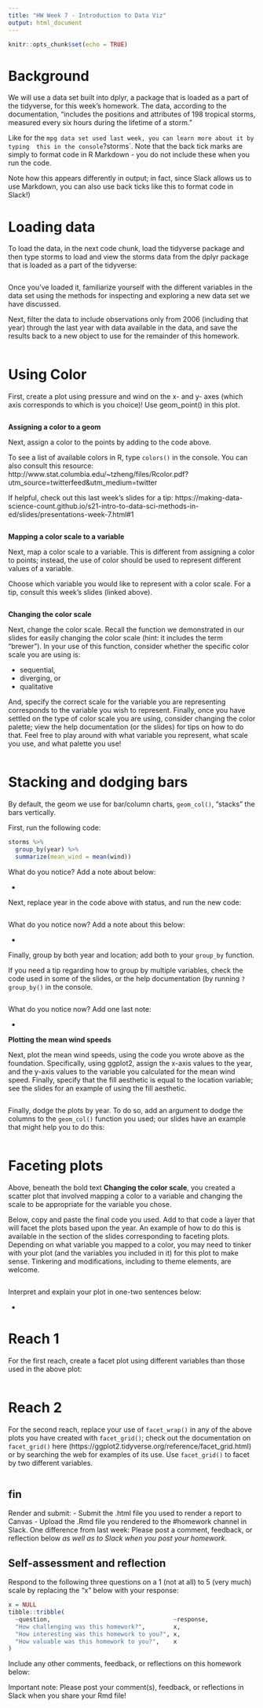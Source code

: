 ```yaml
---
title: "HW Week 7 - Introduction to Data Viz"
output: html_document
---
```


```r
knitr::opts_chunk$set(echo = TRUE)
```

# Background 

We will use a data set built into dplyr, a package that is loaded as a part of the
tidyverse, for this week's homework. The data, according to the documentation,
"includes the positions and attributes of 198 tropical storms, measured every six 
hours during the lifetime of a storm." 

Like for the `mpg data set used last week, you can learn more about it by typing 
this in the console `?storms`. Note that the back tick marks are simply to format
code in R Markdown - you do not include these when you run the code. 

Note how this appears differently in output; in fact, since Slack allows us to
use Markdown, you can also use back ticks like this to format code in Slack!)

# Loading data

To load the data, in the next code chunk, load the tidyverse package and then type
storms to load and view the storms data from the dplyr package that is loaded as a 
part of the tidyverse:

```r


```

Once you've loaded it, familiarize yourself with the different variables in the
data set using the methods for inspecting and exploring a new data set we have 
discussed.

Next, filter the data to include observations only from 2006 (including that year)
through the last year with data available in the data, and save the results back
to a new object to use for the remainder of this homework.

```r


```

# Using Color

First, create a plot using pressure and wind on the x- and y- axes (which axis 
corresponds to which is you choice)! Use geom_point() in this plot.

```r

```

**Assigning a color to a geom**

Next, assign a color to the points by adding to the code above.

To see a list of available colors in R, type `colors()` in the console. You can also consult this resource: http://www.stat.columbia.edu/~tzheng/files/Rcolor.pdf?utm_source=twitterfeed&utm_medium=twitter

If helpful, check out this last week's slides for a tip: https://making-data-science-count.github.io/s21-intro-to-data-sci-methods-in-ed/slides/presentations-week-7.html#1

```r

```

**Mapping a color scale to a variable**

Next, map a color scale to a variable. This is different from assigning a color
to points; instead, the use of color should be used to represent different values
of a variable. 

Choose which variable you would like to represent with a color scale. For a tip,
consult this week's slides (linked above).

```r


```

**Changing the color scale**

Next, change the color scale. Recall the function we demonstrated in our slides
for easily changing the color scale (hint: it includes the term "brewer"). In your
use of this function, consider whether the specific color scale you are using is:

- sequential,
- diverging, or
- qualitative

And, specify the correct scale for the variable you are representing corresponds 
to the variable you wish to represent. Finally, once you have settled on the type of 
color scale you are using, consider changing the color palette; view the help documentation 
(or the slides) for tips on how to do that. Feel free to play around with what 
variable you represent, what scale you use, and what palette you use!

```r

```

# Stacking and dodging bars

By default, the geom we use for bar/column charts, `geom_col()`, "stacks" the bars 
vertically. 

First, run the following code:

```r
storms %>% 
  group_by(year) %>% 
  summarize(mean_wind = mean(wind))
```

What do you notice? Add a note about below:

- 

Next, replace year in the code above with status, and run the new code:

```r

```

What do you notice now? Add a note about this below:

- 

Finally, group by both year and location; add both to your `group_by` function.

If you need a tip regarding how to group by multiple variables, check the code 
used in some of the slides, or the help documentation (by running `?group_by()`
in the console.

```r

```

What do you notice now? Add one last note:

- 

**Plotting the mean wind speeds**

Next, plot the mean wind speeds, using the code you wrote above as the 
foundation. Specifically, using ggplot2, assign the x-axis values to the year,
and the y-axis values to the variable you calculated for the mean wind speed. 
Finally, specify that the fill aesthetic is equal to the location variable; see 
the slides for an example of using the fill aesthetic.

```r

```

Finally, dodge the plots by year. To do so, add an argument to dodge the columns
to the `geom_col()` function you used; our slides have an example that might help
you to do this:

```r

```

# Faceting plots

Above, beneath the bold text **Changing the color scale**, you created a scatter plot
that involved mapping a color to a variable and changing the scale to be appropriate
for the variable you chose. 

Below, copy and paste the final code you used. Add to that code a layer that will
facet the plots based upon the year. An example of how to do this is available in 
the section of the slides corresponding to faceting plots. Depending on what variable
you mapped to a color, you may need to tinker with your plot (and the variables you 
included in it) for this plot to make sense. Tinkering and modifications, including
to theme elements, are welcome.

```r

```

Interpret and explain your plot in one-two sentences below:

- 

# Reach 1

For the first reach, create a facet plot using different variables than those
used in the above plot:

```r

```

# Reach 2

For the second reach, replace your use of `facet_wrap()` in any of the above plots
you have created with `facet_grid()`; check out the documentation on `facet_grid()`
here (https://ggplot2.tidyverse.org/reference/facet_grid.html) or by searching the
web for examples of its use. Use `facet_grid()` to facet by two different variables.

```r

```


## fin

Render and submit:
- Submit the .html file you used to render a report to Canvas - Upload the .Rmd
file you rendered to the #homework channel in Slack.
One difference from last week: Please post a comment, feedback, or reflection
below *as well as to Slack when you post your homework*.

## Self-assessment and reflection

Respond to the following three questions on a 1 (not at all) to 5 (very much)
scale by replacing the "x" below with your response:

```r
x = NULL
tibble::tribble(
  ~question,                                   ~response,
  "How challenging was this homework?",        x,
  "How interesting was this homework to you?", x,
  "How valuable was this homework to you?",    x
)
```

Include any other comments, feedback, or reflections on this homework below:


Important note: Please post your comment(s), feedback, or reflections in Slack
when you share your Rmd file!